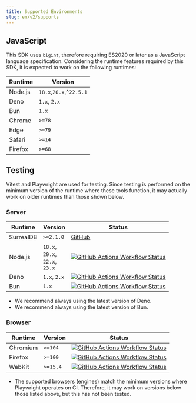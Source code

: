 ```yaml
---
title: Supported Environments
slug: en/v2/supports
---
```



## JavaScript

This SDK uses `bigint`, therefore requiring ES2020 or later as a JavaScript language specification.  Considering the runtime features required by this SDK, it is expected to work on the following runtimes:

| Runtime | Version |
|---|---|
| Node.js | `18.x`,`20.x`,`^22.5.1` |
| Deno    | `1.x`, `2.x` |
| Bun     | `1.x` |
| Chrome  | `>=78` |
| Edge    | `>=79` |
| Safari  | `>=14` |
| Firefox | `>=68` |

## Testing

Vitest and Playwright are used for testing.  Since testing is performed on the minimum version of the runtime where these tools function, it may actually work on older runtimes than those shown below.

### Server

| Runtime | Version | Status |
|---|---|---|
| SurrealDB | `>=2.1.0` | [GitHub](https://github.com/surrealdb/surrealdb) |
| Node.js   | `18.x`,<br/>`20.x`,<br/>`22.x`,<br/>`23.x` | [![GitHub Actions Workflow Status](https://img.shields.io/github/actions/workflow/status/tai-kun/surrealdb.js/nodejs.yml?branch=main&logo=Node.js&label=Node.js)](https://github.com/tai-kun/surrealdb.js/actions/workflows/nodejs.yml) |
| Deno      | `1.x`, `2.x` | [![GitHub Actions Workflow Status](https://img.shields.io/github/actions/workflow/status/tai-kun/surrealdb.js/deno.yml?branch=main&logo=Deno&label=Deno)](https://github.com/tai-kun/surrealdb.js/actions/workflows/deno.yml) |
| Bun       | `1.x` | [![GitHub Actions Workflow Status](https://img.shields.io/github/actions/workflow/status/tai-kun/surrealdb.js/bun.yml?branch=main&logo=Bun&label=Bun)](https://github.com/tai-kun/surrealdb.js/actions/workflows/bun.yml) |

- We recommend always using the latest version of Deno.
- We recommend always using the latest version of Bun.

### Browser

| Runtime | Version | Status |
|---|---|---|
| Chromium  | `>=104` | [![GitHub Actions Workflow Status](https://img.shields.io/github/actions/workflow/status/tai-kun/surrealdb.js/chromium.yml?branch=main&logo=googlechrome&label=Chromium)](https://github.com/tai-kun/surrealdb.js/actions/workflows/chromium.yml) |
| Firefox | `>=100` | [![GitHub Actions Workflow Status](https://img.shields.io/github/actions/workflow/status/tai-kun/surrealdb.js/firefox.yml?branch=main&logo=Firefox&label=Firefox)](https://github.com/tai-kun/surrealdb.js/actions/workflows/firefox.yml) |
| WebKit  | `>=15.4` | [![GitHub Actions Workflow Status](https://img.shields.io/github/actions/workflow/status/tai-kun/surrealdb.js/webkit.yml?branch=main&style=flat&logo=safari&label=WebKit)](https://github.com/tai-kun/surrealdb.js/actions/workflows/webkit.yml) |

- The supported browsers (engines) match the minimum versions where Playwright operates on CI. Therefore, it may work on versions below those listed above, but this has not been tested.
